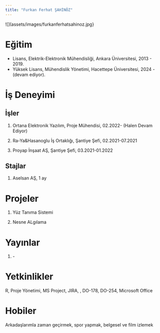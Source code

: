 ```yaml
---
title: "Furkan Ferhat ŞAHİNÖZ"
---
```


![](assets/images/furkanferhatsahinoz.jpg}

# Eğitim

-   Lisans, Elektrik-Elektronik Mühendisliği, Ankara Üniversitesi, 2013 - 2019.
-   Yüksek Lisans, Mühendislik Yönetimi, Hacettepe Üniversitesi, 2024 - (devam ediyor).

# İş Deneyimi

## İşler

1.  Ortana Elektronik Yazılım, Proje Mühendisi, 02.2022- (Halen Devam Ediyor)

2.  Ra-Ya&Hasanoglu İş Ortaklığı, Şantiye Şefi, 02.2021-07.2021

3.  Proyap İnşaat AŞ, Şantiye Şefi, 03.2021-01.2022

## Stajlar

1.  Aselsan AŞ, 1 ay

# Projeler

1.  Yüz Tanıma Sistemi

2.  Nesne ALgılama

# Yayınlar

1.  \-

# Yetkinlikler

R, Proje Yönetimi, MS Project, JIRA, , DO-178, DO-254, Microsoft Office

# Hobiler

Arkadaşlarımla zaman geçirmek, spor yapmak, belgesel ve film izlemek

